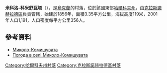 {{coord|49|38|43|N|35|29|54|E|scale:100000_region:UA|display=title}}

'''米科洛-科米舒瓦塔'''（{{lang-uk|Миколо-Комишувата}}），是[[烏克蘭|烏克蘭]]的村落，位於該國東部[[哈爾科夫州|哈爾科夫州]]，由[[克拉斯諾赫拉德區|克拉斯諾赫拉德區]]負責管轄，始建於1856年，面積3.35平方公里，海拔高度119米，2001年人口1,191，人口密度每平方公里356人。

==參考資料==
* [http://w1.c1.rada.gov.ua/pls/z7502/A005?rdat1=09.01.2009&rf7571=33433 Миколо-Комишувата]{{dead link|date=2018年4月 |bot=InternetArchiveBot |fix-attempted=yes }}
* [http://weather.in.ua/ua/har'kovskaja/15628 Погода в селі Миколо-Комишувата] {{Wayback|url=http://weather.in.ua/ua/har%27kovskaja/15628 |date=20170608074233 }}

{{DEFAULTSORT:Миколо-Комишувата}}
[[Category:哈爾科夫州村落|Category:哈爾科夫州村落]]
[[Category:克拉斯諾赫拉德區村落|Category:克拉斯諾赫拉德區村落]]


{{Kharkiv-geo-stub}}